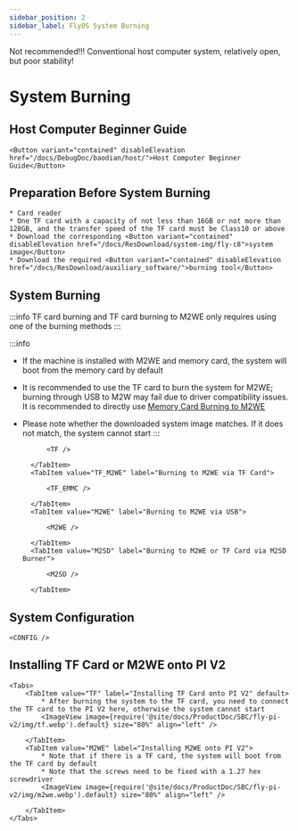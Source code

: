 ```yaml
---
sidebar_position: 2
sidebar_label: FlyOS System Burning
---
```


Not recommended!!! Conventional host computer system, relatively open, but poor stability!





# System Burning

## Host Computer Beginner Guide

    <Button variant="contained" disableElevation href="/docs/DebugDoc/baodian/host/">Host Computer Beginner Guide</Button>

## Preparation Before System Burning

    * Card reader
    * One TF card with a capacity of not less than 16GB or not more than 128GB, and the transfer speed of the TF card must be Class10 or above
    * Download the corresponding <Button variant="contained" disableElevation href="/docs/ResDownload/system-img/fly-c8">system image</Button>
    * Download the required <Button variant="contained" disableElevation href="/docs/ResDownload/auxiliary_software/">burning tool</Button>

## System Burning

:::info
TF card burning and TF card burning to M2WE only requires using one of the burning methods
:::

:::info
* If the machine is installed with M2WE and memory card, the system will boot from the memory card by default
* It is recommended to use the TF card to burn the system for M2WE; burning through USB to M2W may fail due to driver compatibility issues. It is recommended to directly use [Memory Card Burning to M2WE](https://mellow-next.klipper.cn/docs/ProductDoc/SBC/fly-pi-v2/fly-os)
* Please note whether the downloaded system image matches. If it does not match, the system cannot start
:::

    <Tabs>
        <TabItem value="TF" label="Burning to TF Card" default>
            
            <TF />
            
        </TabItem>
        <TabItem value="TF_M2WE" label="Burning to M2WE via TF Card">
            
            <TF_EMMC />

        </TabItem>
        <TabItem value="M2WE" label="Burning to M2WE via USB">
            
            <M2WE />

        </TabItem>
        <TabItem value="M2SD" label="Burning to M2WE or TF Card via M2SD Burner">
            
            <M2SD />

        </TabItem>
    </Tabs>


## System Configuration

    <CONFIG />

## Installing TF Card or M2WE onto PI V2

    <Tabs>
        <TabItem value="TF" label="Installing TF Card onto PI V2" default>
            * After burning the system to the TF card, you need to connect the TF card to the PI V2 here, otherwise the system cannot start
            <ImageView image={require('@site/docs/ProductDoc/SBC/fly-pi-v2/img/tf.webp').default} size="80%" align="left" />  

        </TabItem>
        <TabItem value="M2WE" label="Installing M2WE onto PI V2">
            * Note that if there is a TF card, the system will boot from the TF card by default
            * Note that the screws need to be fixed with a 1.27 hex screwdriver
            <ImageView image={require('@site/docs/ProductDoc/SBC/fly-pi-v2/img/m2we.webp').default} size="80%" align="left" />  

        </TabItem>
    </Tabs>
